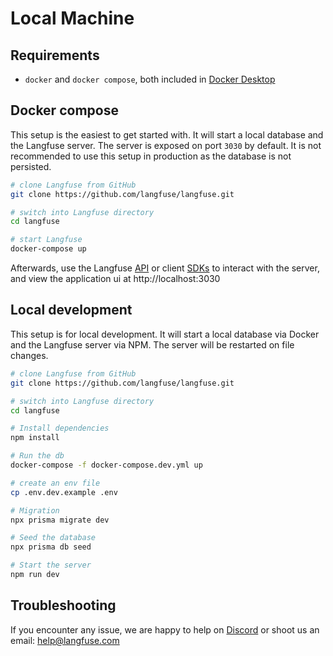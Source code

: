 # Local Machine

## Requirements

- `docker` and `docker compose`, both included in [Docker Desktop](https://docs.docker.com/get-docker/)

## Docker compose

This setup is the easiest to get started with. It will start a local database and the Langfuse server. The server is exposed on port `3030` by default. It is not recommended to use this setup in production as the database is not persisted.

```bash
# clone Langfuse from GitHub
git clone https://github.com/langfuse/langfuse.git

# switch into Langfuse directory
cd langfuse

# start Langfuse
docker-compose up
```

Afterwards, use the Langfuse [API](/docs/reference) or client [SDKs](/docs/sdk) to interact with the server, and view the application ui at http://localhost:3030

## Local development

This setup is for local development. It will start a local database via Docker and the Langfuse server via NPM. The server will be restarted on file changes.

```bash
# clone Langfuse from GitHub
git clone https://github.com/langfuse/langfuse.git

# switch into Langfuse directory
cd langfuse

# Install dependencies
npm install

# Run the db
docker-compose -f docker-compose.dev.yml up

# create an env file
cp .env.dev.example .env

# Migration
npx prisma migrate dev

# Seed the database
npx prisma db seed

# Start the server
npm run dev
```

## Troubleshooting

If you encounter any issue, we are happy to help on [Discord](https://discord.gg/7NXusRtqYU) or shoot us an email: help@langfuse.com
